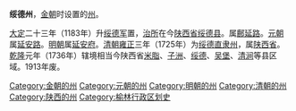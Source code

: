 '''绥德州'''，[[金朝|金朝]]时设置的[[州|州]]。

[[大定_(金朝)|大定]]二十三年（1183年）升[[绥德军|绥德军]]置，[[治所|治所]]在今[[陕西省|陕西省]][[绥德县|绥德县]]。属[[鄜延路|鄜延路]]。[[元朝|元朝]]属[[延安路|延安路]]。[[明朝|明朝]]属[[延安府|延安府]]。[[清朝|清朝]][[雍正|雍正]]三年（1725年）为[[绥德直隶州|绥德直隶州]]，属[[陕西省|陕西省]]。[[乾隆|乾隆]]元年（1736年）辖境相当今陕西省[[米脂县|米脂]]、[[子洲县|子洲]]、[[绥德县|绥德]]、[[吴堡县|吴堡]]、[[清涧县|清涧]]等县区域。1913年废。 

{{金朝行政区划|nocat}}
{{陕西行政区划小作品}}
{{DEFAULTSORT:S}}
[[Category:金朝的州|Category:金朝的州]]
[[Category:元朝的州|Category:元朝的州]]
[[Category:明朝的州|Category:明朝的州]]
[[Category:清朝的州|Category:清朝的州]]
[[Category:陕西的州|Category:陕西的州]]
[[Category:榆林行政区划史|Category:榆林行政区划史]]